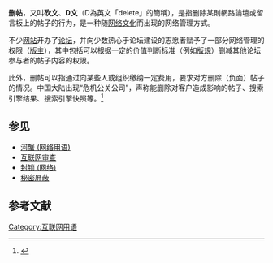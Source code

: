 {{noteTA
|G1=IT
|1=zh-cn:帖;zh-tw:文;
}}
'''删帖'''，又叫'''砍文'''、'''D文'''（D為英文「delete」的簡稱），是指删除某則網路論壇或留言板上的帖子的行为，是一种随[[网络文化|网络文化]]而出现的网络管理方式。

不少[[网站|网站]]开办了[[網路論壇|论坛]]，并向少数热心于论坛建设的志愿者赋予了一部分网络管理的权限（[[版主|版主]]），其中包括可以根据一定的价值判断标准（例如[[版規|版規]]）删减其他论坛参与者的帖子内容的权限。

此外，删帖可以指通过向某些人或组织缴纳一定费用，要求对方删除（负面）帖子的情况。中国大陆出现“危机公关公司”，声称能删除对客户造成影响的帖子、搜索引擎结果、搜索引擎快照等。<ref>{{Cite web |url= http://tieba.baidu.cn/tb/zt/declare/ |title= 警示收费删帖等诈骗行为 |author= 百度 |language= zh-hans |accessdate= 2013-06-02 |archive-date= 2012-08-07 |archive-url= https://web.archive.org/web/20120807121011/http://tieba.baidu.cn/tb/zt/declare/ |dead-url= no }}</ref>

==参见==
*[[河蟹_(网络用语)|河蟹 (网络用语)]]
*[[互联网审查|互联网审查]]
*[[封锁_(网络)|封锁 (网络)]]
*[[秘密屏蔽|秘密屏蔽]]

==参考文献==
{{reflist}}
{{culture-stub}}

[[Category:互联网用语|Category:互联网用语]]